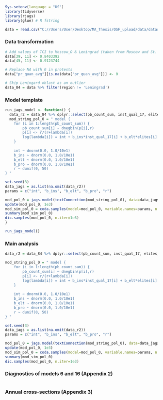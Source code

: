 
```{r}
Sys.setenv(language = "US")
library(tidyverse)
library(rjags)
library(glue) # R fstring
```

```{r}
data = read.csv("C://Users/User/Desktop/MA_Thesis/OSF_upload/data/dataset_for_analysis.csv") # specify path to the dataset
```


### Data transformation

```{r}
# Add values of TCI to Moscow_O & Leningrad (taken from Moscow and St. Petersburg, respectively)
data[39, 11] <- 0.8403392
data[45, 11] <- 0.9123744

# Replace NA with 0 in protests
data["pr_quan_avg"][is.na(data["pr_quan_avg"])] <- 0

# Skip Leningard oblast as an outlier
data_84 = data %>% filter(region != 'Leningrad')
```


### Model template

```{r}
run_jags_model <- function() {
  data_r2 = data_84 %>% dplyr::select(pb_count_sum, inst_qual_17, elites, pr_quan_avg)
  mod_string_pol_0 = " model {
    for (i in 1:length(pb_count_sum)) {
        pb_count_sum[i] ~ dnegbin(p[i],r)
        p[i] <- r/(r+lambda[i]) 
        log(lambda[i]) = int + b_ins*inst_qual_17[i] + b_elt*elites[i] + b_pro*pr_quan_avg[i] 
    }
    
    int ~ dnorm(0.0, 1.0/10e1)
    b_ins ~ dnorm(0.0, 1.0/10e1)
    b_elt ~ dnorm(0.0, 1.0/10e1)
    b_pro ~ dnorm(0.0, 1.0/10e1)
    r ~ dunif(0, 50)
} "

set.seed(3)
data_jags = as.list(na.omit(data_r2))
params = c("int", "b_ins", "b_elt", "b_pro", "r")

mod_pol_0 = jags.model(textConnection(mod_string_pol_0), data=data_jags, n.chains=3)
update(mod_pol_0, 1e3)
mod_sim_pol_0 = coda.samples(model=mod_pol_0, variable.names=params, n.iter=3e4)
summary(mod_sim_pol_0)
dic.samples(mod_pol_0, n.iter=1e3)
}
```

```{r}
run_jags_model()
```

### Main analysis

```{r}
data_r2 = data_84 %>% dplyr::select(pb_count_sum, inst_qual_17, elites, pr_quan_avg)

mod_string_pol_0 = " model {
    for (i in 1:length(pb_count_sum)) {
        pb_count_sum[i] ~ dnegbin(p[i],r)
        p[i] <- r/(r+lambda[i]) 
        log(lambda[i]) = int + b_ins*inst_qual_17[i] + b_elt*elites[i] + b_pro*pr_quan_avg[i] 
    }
    
    int ~ dnorm(0.0, 1.0/10e1)
    b_ins ~ dnorm(0.0, 1.0/10e1)
    b_elt ~ dnorm(0.0, 1.0/10e1)
    b_pro ~ dnorm(0.0, 1.0/10e1)
    r ~ dunif(0, 50)
} "

set.seed(3)
data_jags = as.list(na.omit(data_r2))
params = c("int", "b_ins", "b_elt", "b_pro", "r")

mod_pol_0 = jags.model(textConnection(mod_string_pol_0), data=data_jags, n.chains=3)
update(mod_pol_0, 1e3)
mod_sim_pol_0 = coda.samples(model=mod_pol_0, variable.names=params, n.iter=3e4)
summary(mod_sim_pol_0)
dic.samples(mod_pol_0, n.iter=1e3)
```



### Diagnostics of models 6 and 16 (Appendix 2)

```{r}

```


### Annual cross-sections (Appendix 3)

```{r}

```

